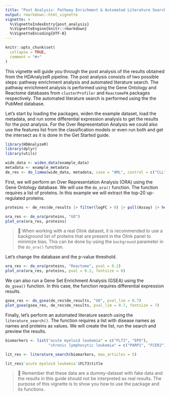 ```yaml
---
title: "Post Analysis: Pathway Enrichment & Automated Literature Search"
output: rmarkdown::html_vignette
vignette: >
  %\VignetteIndexEntry{post_analysis}
  %\VignetteEngine{knitr::rmarkdown}
  %\VignetteEncoding{UTF-8}
---
```


```r
knitr::opts_chunk$set(
  collapse = TRUE,
  comment = "#>"
)
```

This vignette will guide you through the post analysis of the results obtained from the HDAnalyzeR pipeline. The post analysis consists of two possible steps: pathway enrichment analysis and automated literature search. The pathway enrichment analysis is performed using the Gene Ontology and Reactome databases from `clusterProfiler` and `ReactomePA` packages respectively. The automated literature search is performed using the the PubMed database.

Let's start by loading the packages, widen the example dataset, load the metadata, and run some differential expression analysis to get the results for the post analysis. For the Over Representation Analysis we could also use the features list from the classification models or even run both and get the intersect as it is done in the Get Started guide.

```r
library(HDAnalyzeR)
library(dplyr)
library(utils)

wide_data <- widen_data(example_data)
metadata <- example_metadata
de_res <- do_limma(wide_data, metadata, case = "AML", control = c("CLL", "MYEL", "GLIOM"))
```

First, we will perform an Over Representation Analysis (ORA) using the Gene Ontology database. We will use the `do_ora()` function. The function requires a list of proteins. In this example we will extract the top-20 up-regulated proteins.

```r
proteins <- de_res$de_results |> filter(logFC > 0) |> pull(Assay) |> head(20)

ora_res <- do_ora(proteins, "GO")
plot_ora(ora_res, proteins)
```
> 📓 When working with a real Olink dataset, it is recommended to use a background list of proteins that are present in the Olink panel to minimize bias. This can be done by using the `background` parameter in the `do_ora()` function.

Let's change the database and the p-value threshold.

```r
ora_res <- do_ora(proteins, "Reactome", pval = 0.2)
plot_ora(ora_res, proteins, pval = 0.2, fontsize = 6)
```

We can also run a Gene Set Enrichment Analysis (GSEA) using the `do_gsea()` function. In this case, the function requires differential expression results. 

```r
gsea_res <- do_gsea(de_res$de_results, "GO", pval_lim = 0.7)
plot_gsea(gsea_res, de_res$de_results, pval_lim = 0.7, fontsize = 7)
```

Finally, let's perform an automated literature search using the `literature_search()`. The function requires a list with disease names as names and proteins as values. We will create the list, run the search and preview the results.

```r
biomarkers <- list("acute myeloid leukemia" = c("FLT3", "EPO"),
                   "chronic lymphocytic leukemia" = c("PARP1", "FCER2"))

lit_res <- literature_search(biomarkers, max_articles = 5)

lit_res$`acute myeloid leukemia`$FLT3$title
```

> 📓 Remember that these data are a dummy-dataset with fake data and the results in this guide should not be interpreted as real results. The purpose of this vignette is to show you how to use the package and its functions.
